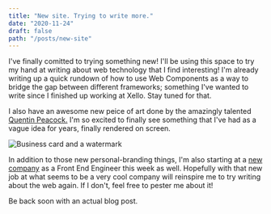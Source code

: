 ```yaml
---
title: "New site. Trying to write more."
date: "2020-11-24"
draft: false
path: "/posts/new-site"
---
```


I've <Emphasis>finally</Emphasis> comitted to trying something new! I'll be using this space to try my hand at writing about web technology that I find interesting! I'm already writing up a quick rundown of how to use Web Components as a way to bridge the gap between different frameworks; something I've wanted to write since I finished up working at Xello. Stay tuned for that.

I also have an awesome new peice of art done by the amazingly talented [Quentin Peacock.](https://www.digitalheraldry.com/portfolio/) I'm so excited to finally see something that I've had as a vague idea for years, finally rendered on screen.

![Business card and a watermark](../../assets/images/posts/carte-daffaire.png)

In addition to those new personal-branding things, I'm also starting at a [new company](https://www.landr.com/) as a Front End Engineer this week as well. Hopefully with that new job at what seems to be a very cool company will reinspire me to try writing about the web again. If I don't, feel free to pester me about it!

Be back soon with an actual blog post.